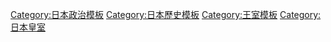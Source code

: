 {{template category|topic=[[日本|日本]][[皇室|皇室]]}}

[[Category:日本政治模板|Category:日本政治模板]]
[[Category:日本歷史模板|Category:日本歷史模板]]
[[Category:王室模板|Category:王室模板]]
[[Category:日本皇室|Category:日本皇室]]
